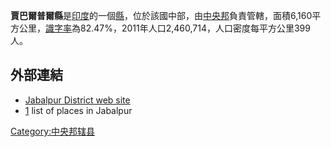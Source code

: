 '''賈巴爾普爾縣'''是[[印度|印度]]的一個[[縣|縣]]，位於該國中部，由[[中央邦|中央邦]]負責管轄，面積6,160平方公里，[[識字率|識字率]]為82.47%，2011年人口2,460,714，人口密度每平方公里399人。

==外部連結==
*[http://jabalpur.nic.in Jabalpur District web site] {{Wayback|url=http://jabalpur.nic.in/ |date=20100306165425 }}
*[http://www.onefivenine.com/india/villag/Jabalpur] {{Wayback|url=http://www.onefivenine.com/india/villag/Jabalpur |date=20200624183354 }} list of places in Jabalpur

{{coord|23|09|36|N|79|56|24|E|region:IN-MP_type:adm2nd_source:kolossus-nowiki|display=title}}

{{印度行政区划小作品}}
[[Category:中央邦辖县|Category:中央邦辖县]]